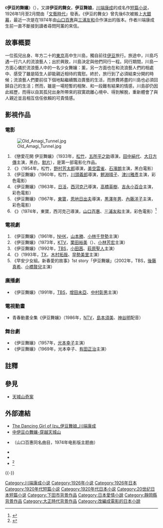 {{Refimprove|time=2021-12-15T11:32:07+00:00}}
{{NoteTA
|T=zh-hant:伊豆的舞孃;zh-hans:伊豆的舞女;
|zh-cn:伊豆舞女;zh-hk:伊豆舞嬢;zh-tw:伊豆舞嬢;
|zh-cn:伊豆的舞女;zh-hk:伊豆的舞嬢;zh-tw:伊豆的舞嬢;
|zh-cn:伊豆的舞女;zh-hk:伊豆的舞娘;zh-tw:伊豆的舞娘;
}}
{{Infobox Book 
| name          = 伊豆的舞孃
| title_orig    = {{lang|ja|伊豆の踊子}}
| translator    = 
| image         = [[Image:Izu_no_odoriko_1954_poster.jpg|200px]]
| image_caption = 《伊豆舞孃》1954年電影版海報
| author        = [[川端康成|川端康成]]
| illustrator   = 
| cover_artist  = 
| country       = [[日本|日本]]
| language      = [[日語|日語]]<br>(之後被翻譯為[[中文|中文]])
| series        = 
| genre         = [[短篇小说|短篇小说]]
| publisher     = [[文藝時代|文藝時代]]（日本）<br>[[金星堂|金星堂]]（日本）
| release_date  = 1926年 (雜誌發表)<br>1926年 (小說發表)
| media_type    = 印刷出版（[[雜誌|雜誌]]、[[精裝書|精裝書]]與[[平裝書|平裝書]]）
| pages         = 
| isbn          = 
| preceded_by   = 
| followed_by   = [[雪国|雪国]]
}}{{文學}}

《'''伊豆的舞孃'''》（{{jpn|j=伊豆の踊子|hg=いずのおどりこ|rm=Izu-No-Odoriko}}），又譯'''伊豆的舞女'''，'''伊豆舞娘'''，[[川端康成|川端康成]]的成名作[[短篇小说|短篇小说]]，1926年1月至2月間由「[[文藝時代|文藝時代]]」發表。《伊豆的舞女》曾先後6次被搬上[[電影|大銀幕]]，最近一次是在1974年由[[山口百惠|山口百惠]]與[[三浦友和|三浦友和]]合作演出的版本。作者川端康成生前一直不斷接到讀者尋問阿薰的來信。

==故事概要==
一位孤兒出身、年方二十的[[東京|東京]]高中生川島，獨自前往[[伊豆|伊豆]]旅行。旅途中，川島巧遇一行六人的流浪藝人；出於興致，川島決定與他們同行一程。同行期間，川島一方面心儀於流浪藝人中的一名少女舞孃：薰，另一方面也在和流浪藝人們的相處中、感受了雖是陌生人卻能親近相待的寬慰。終於，旅行到了必須結束分開的時候；流浪藝人們要前往下個地點繼續飄泊賣藝的生活，而旅費將盡的川島也必須回歸自己的生活；然而，雖是一場短暫的相聚、和一段難有結果的情感，川島卻仍因此經歷，而得以自其孤兒出身所帶來的寂寞疏離心境中、得到解脫，重新體會了與人親近並且相互信任依賴的可貴情感。

==影視作品==
===電影===
[[File:Old_Amagi_Tunnel.jpg|thumb]]
#《戀愛花開 伊豆舞孃》（1933年，[[松竹|松竹]]，[[五所平之助|五所平之助]]導演，[[田中絹代|田中絹代]]、[[大日方傳|大日方傳]]主演，黑白，[[默片|默片]]），是第一部電影化作品。
#《{{tsl|en|Izu no odoriko (1954 film)|伊豆舞孃 (1954年電影)|伊豆舞孃}}》（1954年，松竹，[[野村芳太郎|野村芳太郎]]導演，[[美空雲雀|美空雲雀]]、[[石濱朗|石濱朗]]主演，黑白電影）
#《伊豆舞孃》（1960年，松竹，[[川頭義郎|川頭義郎]]導演，[[鰐淵晴子|鰐淵晴子]]、[[津川雅彥|津川雅彥]]主演，彩色電影）
#《伊豆舞孃》（1963年，[[日活|日活]]，[[西河克己|西河克己]]導演，[[高橋英樹_(俳優)|高橋英樹]]、[[吉永小百合|吉永小百合]]主演，彩色電影）
#《伊豆舞孃》（1967年，[[東寶|東寶]]，[[恩地日出夫|恩地日出夫]]導演，[[黒澤年男|黒澤年男]]、[[內藤洋子_(女優)|內藤洋子]]主演，彩色電影）
#《{{tsl|en|Izu no Odoriko (1974 film)|伊豆舞孃 (1974年電影)|伊豆舞孃}}》（1974年，東寶，西河克己導演，[[山口百惠|山口百惠]]、[[三浦友和|三浦友和]]主演，彩色電影）<ref>{{Cite web |url=http://www.jmdb.ne.jp/1954/cd000880.htm |title=伊豆の踊子 |accessdate=2010-04-20 |work= |publisher= |date= |language=ja |archive-date=2019-08-06 |archive-url=https://web.archive.org/web/20190806190531/http://www.jmdb.ne.jp/1954/cd000880.htm }}</ref>

===電視劇===
#《伊豆舞孃》（1961年，[[日本放送協會|NHK]]，[[山本勝|山本勝]]、[[小林千登勢|小林千登勢]]主演）
#《伊豆舞孃》（1973年，[[關西電視台|KTV]]，[[栗田裕美|栗田裕美]]（{{lang|ja|栗田ひろみ}}）、[[小林芳宏|小林芳宏]]主演）
#《伊豆舞孃》（1992年，[[東京放送|TBS]]，[[小田茜|小田茜]]、[[萩原聖人|萩原聖人]]主演）
#《{{tsl|en|Izu no odoriko (1993 TV drama)|伊豆舞孃 (1993年電視劇)|伊豆舞孃}}》（1993年，[[東京電視台|TX]]，[[木村拓哉|木村拓哉]]、[[早勢美里|早勢美里]]主演）
#《早安少女組。新春愛的故事》1st story「伊豆舞孃」（2002年，TBS，[[後藤真希|後藤真希]]、[[小橋賢兒|小橋賢兒]]主演）

===廣播劇===
*《伊豆舞孃》（1991年，[[TBS廣播與信息公司|TBS]]，[[增田未亞|增田未亞]]、[[中村彰男|中村彰男]]主演）

===電視動畫===
*青春動畫全集《伊豆舞孃》（1986年，[[日本電視台|NTV]]，[[島本須美|島本須美]]、[[神谷明|神谷明]]配音）

===舞台劇===
*《伊豆舞孃》（1957年，[[光本幸子|光本幸子]]主演）
*《伊豆舞孃》（1969年，光本幸子、[[有田正治|有田正治]]主演）

==註釋==
{{reflist}}

==參見==
{{Japanese|japanese=伊豆の踊子|kana=いずのおどりこ|romaji=Izu no odoriko}}
{{Portal box|日本|小說|电影}}
*[[天城山奇案|天城山奇案]]

==外部連結==
*[http://ddtclon.pixnet.net/blog/post/22351388 The Dancing Girl of Izu_伊豆舞娘_川端康成] {{Wayback|url=http://ddtclon.pixnet.net/blog/post/22351388 |date=20190515012510 }}
*[http://blog.udn.com/lunhua168/2312918 中伊豆の舞孃-穿越天城山] {{Wayback|url=http://blog.udn.com/lunhua168/2312918 |date=20190518075817 }}
*{{YouTube|q5kZYQKXfYc|伊豆的舞孃}}（山口百惠同名曲目，1974年电影版主题曲）
*{{YouTube|mcyD8sSxx_0|伊豆的舞孃、1963年}}
*{{YouTube|ObO-KxTsNkU|伊豆的舞孃、1993年}}
*<ref>{{Cite web|title=伊豆的舞女|url=https://www.amazon.cn/dp/B07QS293CJ/ref=sr_1_1?__mk_zh_CN=%E4%BA%9A%E9%A9%AC%E9%80%8A%E7%BD%91%E7%AB%99&keywords=%E4%BC%8A%E8%B1%86%E7%9A%84%E8%88%9E%E5%A5%B3&qid=1563246316&s=gateway&sr=8-1|accessdate=|author=川端康成|date=2019-04-22|format=|publisher=南海出版公司|language=zh-hans}}</ref>
{{-}}

{{川端康成}}
[[Category:川端康成小说|Category:川端康成小说]]
[[Category:1926年小说|Category:1926年小说]]
[[Category:1926年日本|Category:1926年日本]]
[[Category:1920年代短篇小说|Category:1920年代短篇小说]]
[[Category:1920年代日本小说|Category:1920年代日本小说]]
[[Category:20世纪日本短篇小说|Category:20世纪日本短篇小说]]
[[Category:下田市背景作品|Category:下田市背景作品]]
[[Category:日本愛情小說|Category:日本愛情小說]]
[[Category:靜岡縣背景作品|Category:靜岡縣背景作品]]
[[Category:大正時代背景作品|Category:大正時代背景作品]]
[[Category:改編成電影的日本小說|Category:改編成電影的日本小說]]
